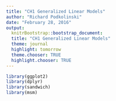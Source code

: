 ```yaml
---
title: "CH1 Generalized Linear Models"
author: "Richard Podkolinski"
date: "February 28, 2016"
output:
  knitrBootstrap::bootstrap_document:
  title: "CH1 Generalized Linear Models"
  theme: journal
  highlight: tomorrow
  theme.chooser: TRUE
  highlight.chooser: TRUE
---
```

  
```r
library(ggplot2)
library(dplyr)
library(sandwich)
library(msm)
```
